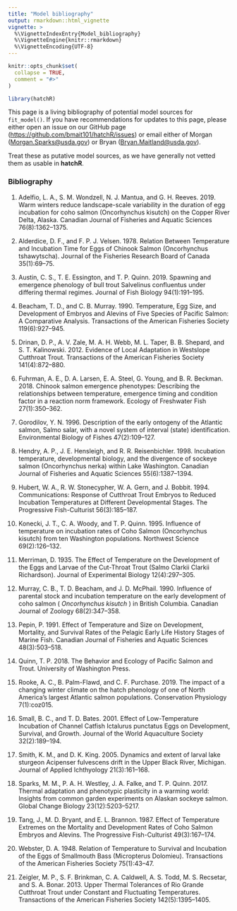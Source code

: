 ---
title: "Model bibliography"
output: rmarkdown::html_vignette
vignette: >
  %\VignetteIndexEntry{Model_bibliography}
  %\VignetteEngine{knitr::rmarkdown}
  %\VignetteEncoding{UTF-8}
---

```{r, include = FALSE}
knitr::opts_chunk$set(
  collapse = TRUE,
  comment = "#>"
)
```

```{r setup, echo = FALSE}
library(hatchR)
```

This page is a living bibliography of potential model sources for `fit_model()`. If you have recommendations for updates to this page, please either open an issue on our GitHub page (<https://github.com/bmait101/hatchR/issues>) or email either of Morgan ([Morgan.Sparks\@usda.gov](mailto:Morgan.Sparks@usda.gov){.email}) or Bryan ([Bryan.Maitland\@usda.gov](mailto:Bryan.Maitland@usda.gov){.email}).

Treat these as putative model sources, as we have generally not vetted them as usable in **hatchR**.

### Bibliography

1.  Adelfio, L. A., S. M. Wondzell, N. J. Mantua, and G. H. Reeves. 2019. Warm winters reduce landscape-scale variability in the duration of egg incubation for coho salmon (Oncorhynchus kisutch) on the Copper River Delta, Alaska. Canadian Journal of Fisheries and Aquatic Sciences 76(8):1362–1375.

2.  Alderdice, D. F., and F. P. J. Velsen. 1978. Relation Between Temperature and Incubation Time for Eggs of Chinook Salmon (Oncorhynchus tshawytscha). Journal of the Fisheries Research Board of Canada 35(1):69–75.

3.  Austin, C. S., T. E. Essington, and T. P. Quinn. 2019. Spawning and emergence phenology of bull trout Salvelinus confluentus under differing thermal regimes. Journal of Fish Biology 94(1):191–195.

4.  Beacham, T. D., and C. B. Murray. 1990. Temperature, Egg Size, and Development of Embryos and Alevins of Five Species of Pacific Salmon: A Comparative Analysis. Transactions of the American Fisheries Society 119(6):927–945.

5.  Drinan, D. P., A. V. Zale, M. A. H. Webb, M. L. Taper, B. B. Shepard, and S. T. Kalinowski. 2012. Evidence of Local Adaptation in Westslope Cutthroat Trout. Transactions of the American Fisheries Society 141(4):872–880.

6.  Fuhrman, A. E., D. A. Larsen, E. A. Steel, G. Young, and B. R. Beckman. 2018. Chinook salmon emergence phenotypes: Describing the relationships between temperature, emergence timing and condition factor in a reaction norm framework. Ecology of Freshwater Fish 27(1):350–362.

7.  Gorodilov, Y. N. 1996. Description of the early ontogeny of the Atlantic salmon, Salmo salar, with a novel system of interval (state) identification. Environmental Biology of Fishes 47(2):109–127.

8.  Hendry, A. P., J. E. Hensleigh, and R. R. Reisenbichler. 1998. Incubation temperature, developmental biology, and the divergence of sockeye salmon (Oncorhynchus nerka) within Lake Washington. Canadian Journal of Fisheries and Aquatic Sciences 55(6):1387–1394.

9.  Hubert, W. A., R. W. Stonecypher, W. A. Gern, and J. Bobbit. 1994. Communications: Response of Cutthroat Trout Embryos to Reduced Incubation Temperatures at Different Developmental Stages. The Progressive Fish-Culturist 56(3):185–187.

10. Konecki, J. T., C. A. Woody, and T. P. Quinn. 1995. Influence of temperature on incubation rates of Coho Salmon (Oncorhynchus kisutch) from ten Washington populations. Northwest Science 69(2):126–132.

11. Merriman, D. 1935. The Effect of Temperature on the Development of the Eggs and Larvae of the Cut-Throat Trout (Salmo Clarkii Clarkii Richardson). Journal of Experimental Biology 12(4):297–305.

12. Murray, C. B., T. D. Beacham, and J. D. McPhail. 1990. Influence of parental stock and incubation temperature on the early development of coho salmon ( *Oncorhynchus kisutch* ) in British Columbia. Canadian Journal of Zoology 68(2):347–358.

13. Pepin, P. 1991. Effect of Temperature and Size on Development, Mortality, and Survival Rates of the Pelagic Early Life History Stages of Marine Fish. Canadian Journal of Fisheries and Aquatic Sciences 48(3):503–518.

14. Quinn, T. P. 2018. The Behavior and Ecology of Pacific Salmon and Trout. University of Washington Press.

15. Rooke, A. C., B. Palm-Flawd, and C. F. Purchase. 2019. The impact of a changing winter climate on the hatch phenology of one of North America’s largest Atlantic salmon populations. Conservation Physiology 7(1):coz015.

16. Small, B. C., and T. D. Bates. 2001. Effect of Low-Temperature Incubation of Channel Catfish Ictalurus punctatus Eggs on Development, Survival, and Growth. Journal of the World Aquaculture Society 32(2):189–194.

17. Smith, K. M., and D. K. King. 2005. Dynamics and extent of larval lake sturgeon Acipenser fulvescens drift in the Upper Black River, Michigan. Journal of Applied Ichthyology 21(3):161–168.

18. Sparks, M. M., P. A. H. Westley, J. A. Falke, and T. P. Quinn. 2017. Thermal adaptation and phenotypic plasticity in a warming world: Insights from common garden experiments on Alaskan sockeye salmon. Global Change Biology 23(12):5203–5217.

19. Tang, J., M. D. Bryant, and E. L. Brannon. 1987. Effect of Temperature Extremes on the Mortality and Development Rates of Coho Salmon Embryos and Alevins. The Progressive Fish-Culturist 49(3):167–174.

20. Webster, D. A. 1948. Relation of Temperature to Survival and Incubation of the Eggs of Smallmouth Bass (Micropterus Dolomieu). Transactions of the American Fisheries Society 75(1):43–47.

21. Zeigler, M. P., S. F. Brinkman, C. A. Caldwell, A. S. Todd, M. S. Recsetar, and S. A. Bonar. 2013. Upper Thermal Tolerances of Rio Grande Cutthroat Trout under Constant and Fluctuating Temperatures. Transactions of the American Fisheries Society 142(5):1395–1405.
